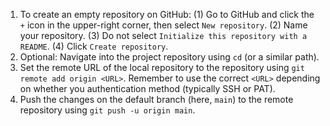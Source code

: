 1. To create an empty repository on GitHub: (1) Go to GitHub and click the `+` icon in the upper-right corner, then select `New repository`. (2) Name your repository. (3) Do not select `Initialize this repository with a README`. (4) Click `Create repository`.
1. Optional: Navigate into the project repository using `cd` (or a similar path).
1. Set the remote URL of the local repository to the repository using `git remote add origin <URL>`.
Remember to use the correct `<URL>` depending on whether you authentication method (typically SSH or PAT).
1. Push the changes on the default branch (here, `main`) to the remote repository using `git push -u origin main`.